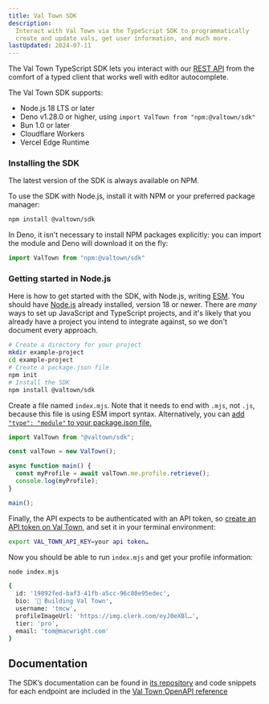 ```yaml
---
title: Val Town SDK
description:
  Interact with Val Town via the TypeScript SDK to programmatically
  create and update vals, get user information, and much more.
lastUpdated: 2024-07-11
---
```



The Val Town TypeScript SDK lets you interact with our
[REST API](/api/overview) from the comfort of a typed
client that works well with editor autocomplete.

<CardGrid>
  <LinkCard
    title="SDK Repository on GitHub"
    href="https://github.com/val-town/sdk"
  />
  <LinkCard
    title="NPM Package"
    href="https://www.npmjs.com/package/@valtown/sdk"
  />
</CardGrid>

The Val Town SDK supports:

- Node.js 18 LTS or later
- Deno v1.28.0 or higher, using `import ValTown from "npm:@valtown/sdk"`
- Bun 1.0 or later
- Cloudflare Workers
- Vercel Edge Runtime

### Installing the SDK

The latest version of the SDK is always available on NPM.

To use the SDK with Node.js, install it with NPM or
your preferred package manager:

```bash title="Install the SDK for Node.js"
npm install @valtown/sdk
```

In Deno, it isn't necessary to install NPM packages
explicitly: you can import the module and Deno will
download it on the fly:

```ts
import ValTown from "npm:@valtown/sdk"
```
### Getting started in Node.js

Here is how to get started with the SDK,
with Node.js, writing [ESM](https://nodejs.org/api/esm.html).
You should have [Node.js](https://nodejs.org/en) already
installed, version 18 or newer.
There are _many_ ways to set up JavaScript and TypeScript
projects, and it's likely that you already have a project
you intend to integrate against, so we don't document every
approach.

```bash title="Setting up an example Node.js project"
# Create a directory for your project
mkdir example-project
cd example-project
# Create a package.json file
npm init
# Install the SDK
npm install @valtown/sdk
```

Create a file named `index.mjs`. Note that it needs to end
with `.mjs`, not `.js`, because this file is using ESM import
syntax. Alternatively, you can [add `"type": "module"` to your package.json file.](https://nodejs.org/api/esm.html#enabling)

```ts title="index.mjs"
import ValTown from "@valtown/sdk";

const valTown = new ValTown();

async function main() {
  const myProfile = await valTown.me.profile.retrieve();
  console.log(myProfile);
}

main();
```

Finally, the API expects to be authenticated with an API
token, so [create an API token on Val Town](https://www.val.town/settings/api), and set it in your
terminal environment:

```bash title="Setting your Val Town API Token"
export VAL_TOWN_API_KEY=your api token…
```

Now you should be able to run `index.mjs` and get your profile
information:

```bash title="Running index.mjs and getting profile information"
node index.mjs

{
  id: '19892fed-baf3-41fb-a5cc-96c80e95edec',
  bio: '👷 Building Val Town',
  username: 'tmcw',
  profileImageUrl: 'https://img.clerk.com/eyJ0eXBl…',
  tier: 'pro',
  email: 'tom@macwright.com'
}
```

## Documentation

The SDK’s documentation can be found in [its repository](https://github.com/val-town/sdk/blob/main/api.md)
and code snippets for each endpoint are included in
the [Val Town OpenAPI reference](/openapi.html)
